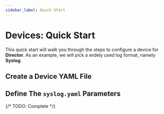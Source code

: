 ```yaml
---
sidebar_label: Quick Start
---
```


# Devices: Quick Start

This quick start will walk you through the steps to configure a device for **Director**. As an example, we will pick a widely used log format, namely **Syslog**.

## Create a Device YAML File

## Define The `syslog.yaml` Parameters

{/* TODO: Complete */}